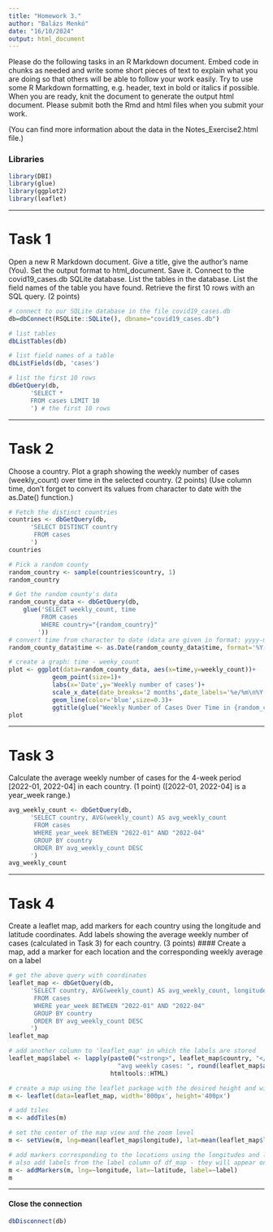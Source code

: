 ```yaml
---
title: "Homework 3."
author: "Balázs Menkó"
date: "16/10/2024"
output: html_document
---
```


Please do the following tasks in an R Markdown document. Embed code in chunks as needed and write some short pieces of text to explain what you are doing so that others will be able to follow your work easily. Try to use some R Markdown formatting, e.g. header, text in bold or italics if possible. When you are ready, knit the document to generate the output html document. Please submit both the Rmd and html files when you submit your work.

(You can find more information about the data in the Notes_Exercise2.html file.)

### Libraries
```r
library(DBI)
library(glue)
library(ggplot2)
library(leaflet)
```

---

# Task 1
Open a new R Markdown document. Give a title, give the author’s name (You). Set the output format to html_document. Save it.
Connect to the covid19_cases.db SQLite database.
List the tables in the database.
List the field names of the table you have found.
Retrieve the first 10 rows with an SQL query.
(2 points)
  
```r
# connect to our SQLite database in the file covid19_cases.db
db=dbConnect(RSQLite::SQLite(), dbname="covid19_cases.db")

# list tables
dbListTables(db)

# list field names of a table
dbListFields(db, 'cases')

# list the first 10 rows
dbGetQuery(db, 
      'SELECT * 
      FROM cases LIMIT 10
      ') # the first 10 rows
```

---

# Task 2
Choose a country. Plot a graph showing the weekly number of cases (weekly_count) over time in the selected country. (2 points)
(Use column time, don’t forget to convert its values from character to date with the as.Date() function.)
```r
# Fetch the distinct countries
countries <- dbGetQuery(db, 
      'SELECT DISTINCT country 
       FROM cases
      ')
countries

# Pick a random county
random_country <- sample(countries$country, 1)
random_country
```

```r
# Get the random county's data
random_county_data <- dbGetQuery(db, 
    glue('SELECT weekly_count, time
         FROM cases
         WHERE country="{random_country}"
        '))
# convert time from character to date (data are given in format: yyyy-mm-dd)
random_county_data$time <- as.Date(random_county_data$time, format='%Y-%m-%d') 

# create a graph: time - weeky_count 
plot <- ggplot(data=random_county_data, aes(x=time,y=weekly_count))+
            geom_point(size=1)+
            labs(x='Date',y='Weekly number of cases')+
            scale_x_date(date_breaks='2 months',date_labels='%e/%m\n%Y')+
            geom_line(color='blue',size=0.3)+
            ggtitle(glue("Weekly Number of Cases Over Time in {random_country}"))
plot
```

---

# Task 3
Calculate the average weekly number of cases for the 4-week period [2022-01, 2022-04] in each country. (1 point)
([2022-01, 2022-04] is a year_week range.)
```r
avg_weekly_count <- dbGetQuery(db, 
      'SELECT country, AVG(weekly_count) AS avg_weekly_count
       FROM cases
       WHERE year_week BETWEEN "2022-01" AND "2022-04"
       GROUP BY country
       ORDER BY avg_weekly_count DESC
      ')
avg_weekly_count
```

---

# Task 4
Create a leaflet map, add markers for each country using the longitude and latitude coordinates. Add labels showing the average weekly number of cases (calculated in Task 3) for each country. (3 points)
#### Create a map, add a marker for each location and the corresponding weekly average on a label
```r
# get the above query with coordinates
leaflet_map <- dbGetQuery(db, 
      'SELECT country, AVG(weekly_count) AS avg_weekly_count, longitude, latitude
       FROM cases
       WHERE year_week BETWEEN "2022-01" AND "2022-04"
       GROUP BY country
       ORDER BY avg_weekly_count DESC
      ')
leaflet_map
```

```r
# add another column to 'leaflet_map' in which the labels are stored
leaflet_map$label <- lapply(paste0("<strong>", leaflet_map$country, "</strong><br/>",
                              "avg weekly cases: ", round(leaflet_map$avg_weekly_count)), 
                            htmltools::HTML)
```


```r
# create a map using the leaflet package with the desired height and width
m <- leaflet(data=leaflet_map, width='800px', height='400px')

# add tiles
m <- addTiles(m)

# set the center of the map view and the zoom level
m <- setView(m, lng=mean(leaflet_map$longitude), lat=mean(leaflet_map$latitude), zoom=5)

# add markers corresponding to the locations using the longitudes and latitudes given in df_map
# also add labels from the label column of df_map - they will appear on mouse over
m <- addMarkers(m, lng=~longitude, lat=~latitude, label=~label)
m
```

---

#### Close the connection
```r
dbDisconnect(db)
```
